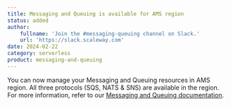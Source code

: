 ```yaml
---
title: Messaging and Queuing is available for AMS region
status: added
author:
    fullname: 'Join the #messaging-queuing channel on Slack.'
    url: 'https://slack.scaleway.com'
date: 2024-02-22
category: serverless
product: messaging-and-queuing
---
```


You can now manage your Messaging and Queuing resources in AMS region. All three protocols (SQS, NATS & SNS) are available in the region. For more information, refer to our [Messaging and Queuing documentation](https://www.scaleway.com/en/docs/serverless/messaging/). 

